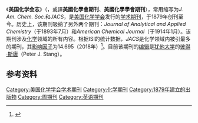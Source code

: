 {{Infobox journal
| cover = Journal of the American Chemical Society 2012 Volume 134 Number 27 Cover.png
| discipline = [[化学|化学]]
| language = 英语
| abbreviation = J. Am. Chem. Soc. <br> JACS
| website = http://pubs.acs.org/journals/jacsat/index.html
| publisher = [[美国化学学会|美国化学学会]]
| country = [[美国|美国]]
| history = 1879年至今
| impact = 14.695
| impact-year = 2018
| CODEN = JACSAT
| ISSN = 0002-7863
| eISSN = 1520-5126
| OCLC = 01226990
| LCCN = 16003159
}}

《'''美国化学会志'''》（{{lang-en|''Journal of the American Chemical Society''}}，或譯'''美國化學會期刊'''、'''美國化學學會期刊'''），常用缩写为''J. Am. Chem. Soc.''和''JACS''，是[[美国化学学会|美国化学学会]]发行的[[学术期刊|学术期刊]]，于1879年创刊至今。历史上，该期刊吸纳了另外两个期刊：''Journal of Analytical and Applied Chemistry''（于1893年7月）和''American Chemical Journal''（于1914年1月）。该期刊涉及[[化学|化学]]领域的所有内容。根据ISI的统计数据，''JACS''是化学领域内被引最多的期刊，其[[影响因子|影响因子]]为14.695（2018年）<ref> {{Cite web|title=About the Journal|url=https://pubs.acs.org/page/jacsat/about.html|work=美國化學會誌|accessdate=2019-05-09|author=|date=|publisher=}} </ref>。目前该期刊的[[编辑|编辑]]是[[犹他大学|犹他大学]]的[[彼得·斯唐|彼得·斯唐]]（Peter J. Stang）。

== 参考资料 ==
{{reflist}}

[[Category:美国化学学会学术期刊|Category:美国化学学会学术期刊]]
[[Category:化学期刊|Category:化学期刊]]
[[Category:1879年建立的出版物|Category:1879年建立的出版物]]
[[Category:周期刊|Category:周期刊]]
[[Category:英语期刊|Category:英语期刊]]